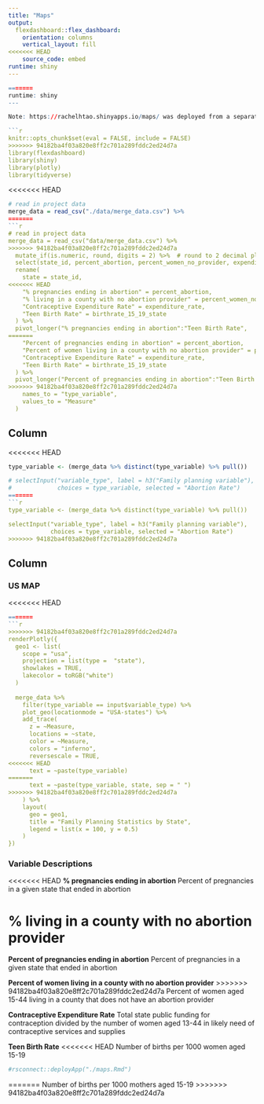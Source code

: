 ```yaml
---
title: "Maps"
output: 
  flexdashboard::flex_dashboard:
    orientation: columns
    vertical_layout: fill
<<<<<<< HEAD
    source_code: embed
runtime: shiny
---
```


```r
=======
runtime: shiny
---

Note: https://rachelhtao.shinyapps.io/maps/ was deployed from a separate repository to avoid issues with site building. This file is a copy of that code for reference.

```r
knitr::opts_chunk$set(eval = FALSE, include = FALSE)
>>>>>>> 94182ba4f03a820e8ff2c701a289fddc2ed24d7a
library(flexdashboard)
library(shiny)
library(plotly)
library(tidyverse)

```


<<<<<<< HEAD
```r
# read in project data
merge_data = read_csv("./data/merge_data.csv") %>% 
=======
```r
# read in project data
merge_data = read_csv("data/merge_data.csv") %>% 
>>>>>>> 94182ba4f03a820e8ff2c701a289fddc2ed24d7a
  mutate_if(is.numeric, round, digits = 2) %>%  # round to 2 decimal places
  select(state_id, percent_abortion, percent_women_no_provider, expenditure_rate, birthrate_15_19_state) %>% 
  rename(
    state = state_id,
<<<<<<< HEAD
    "% pregnancies ending in abortion" = percent_abortion,
    "% living in a county with no abortion provider" = percent_women_no_provider,
    "Contraceptive Expenditure Rate" = expenditure_rate,
    "Teen Birth Rate" = birthrate_15_19_state
  ) %>% 
  pivot_longer("% pregnancies ending in abortion":"Teen Birth Rate",
=======
    "Percent of pregnancies ending in abortion" = percent_abortion,
    "Percent of women living in a county with no abortion provider" = percent_women_no_provider,
    "Contraceptive Expenditure Rate" = expenditure_rate,
    "Teen Birth Rate" = birthrate_15_19_state
  ) %>% 
  pivot_longer("Percent of pregnancies ending in abortion":"Teen Birth Rate",
>>>>>>> 94182ba4f03a820e8ff2c701a289fddc2ed24d7a
    names_to = "type_variable",
    values_to = "Measure"
  )

```


Column {.sidebar}
-----------------------------------------------------------------------

<<<<<<< HEAD
```r
type_variable <- (merge_data %>% distinct(type_variable) %>% pull())

# selectInput("variable_type", label = h3("Family planning variable"),
#             choices = type_variable, selected = "Abortion Rate")
=======
```r
type_variable <- (merge_data %>% distinct(type_variable) %>% pull())

selectInput("variable_type", label = h3("Family planning variable"),
            choices = type_variable, selected = "Abortion Rate")
>>>>>>> 94182ba4f03a820e8ff2c701a289fddc2ed24d7a

```


Column {.tabset}
-----------------------------------------------------------------------

### US MAP

<<<<<<< HEAD
```r
=======
```r
>>>>>>> 94182ba4f03a820e8ff2c701a289fddc2ed24d7a
renderPlotly({
  geo1 <- list(
    scope = "usa",
    projection = list(type =  "state"),
    showlakes = TRUE,
    lakecolor = toRGB("white")
  )
  
  merge_data %>% 
    filter(type_variable == input$variable_type) %>% 
    plot_geo(locationmode = "USA-states") %>% 
    add_trace(
      z = ~Measure,
      locations = ~state,
      color = ~Measure,
      colors = "inferno",
      reversescale = TRUE,
<<<<<<< HEAD
      text = ~paste(type_variable)
=======
      text = ~paste(type_variable, state, sep = " ")
>>>>>>> 94182ba4f03a820e8ff2c701a289fddc2ed24d7a
    ) %>% 
    layout(
      geo = geo1,
      title = "Family Planning Statistics by State",
      legend = list(x = 100, y = 0.5)
    )
})


```

### Variable Descriptions

<<<<<<< HEAD
**% pregnancies ending in abortion**
Percent of pregnancies in a given state that ended in abortion

**% living in a county with no abortion provider**
=======
**Percent of pregnancies ending in abortion**
Percent of pregnancies in a given state that ended in abortion

**Percent of women living in a county with no abortion provider**
>>>>>>> 94182ba4f03a820e8ff2c701a289fddc2ed24d7a
Percent of women aged 15-44 living in a county that does not have an abortion provider

**Contraceptive Expenditure Rate**
Total state public funding for contraception divided by the number of women aged 13-44 in likely need of contraceptive services and supplies

**Teen Birth Rate**
<<<<<<< HEAD
Number of births per 1000 women aged 15-19

```r
#rsconnect::deployApp("./maps.Rmd")
```
=======
Number of births per 1000 mothers aged 15-19
>>>>>>> 94182ba4f03a820e8ff2c701a289fddc2ed24d7a
